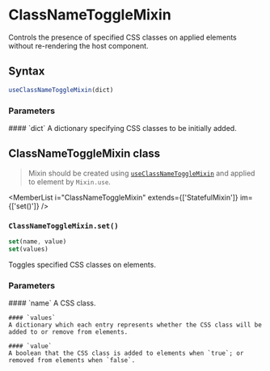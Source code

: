 <Module name="brew-js-react" />

# ClassNameToggleMixin

Controls the presence of specified CSS classes on applied elements
without re-rendering the host component.

## Syntax

```javascript
useClassNameToggleMixin(dict)
```

<ImportHint
    name="useClassNameToggleMixin"
    module="brew-js-react"
    require="useClassNameToggleMixin"
    global="brew.react.useClassNameToggleMixin"
/>

### Parameters

<dl>
    #### `dict`
    A dictionary specifying CSS classes to be initially added.

</dl>

## ClassNameToggleMixin class

> Mixin should be created using [`useClassNameToggleMixin`](:) and applied to element by `Mixin.use`.

<MemberList
    i="ClassNameToggleMixin"
    extends={['StatefulMixin']}
    im={['set()']}
/>

### `ClassNameToggleMixin.set()`

```javascript
set(name, value)
set(values)
```

Toggles specified CSS classes on elements.

### Parameters

<dl>
    #### `name`
    A CSS class.

    #### `values`
    A dictionary which each entry represents whether the CSS class will be added to or remove from elements.

    #### `value`
    A boolean that the CSS class is added to elements when `true`; or removed from elements when `false`.

</dl>
